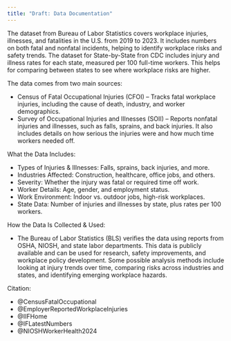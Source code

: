 ```yaml
---
title: "Draft: Data Documentation"
---
```

The dataset from Bureau of Labor Statistics covers workplace injuries, illnesses, and fatalities in the U.S. from 2019 to 2023. It includes numbers on both fatal and nonfatal incidents, helping to identify workplace risks and safety trends. The dataset for State-by-State fron CDC includes injury and illness rates for each state, measured per 100 full-time workers. This helps for comparing between states to see where workplace risks are higher.

The data comes from two main sources:

 - Census of Fatal Occupational Injuries (CFOI) – Tracks fatal workplace injuries, including the cause of death, industry, and worker demographics.
 - Survey of Occupational Injuries and Illnesses (SOII) – Reports nonfatal injuries and illnesses, such as falls, sprains, and back injuries. It also includes details on how serious the injuries were and how much time workers needed off.
 
What the Data Includes: 

 - Types of Injuries & Illnesses: Falls, sprains, back injuries, and more.
 - Industries Affected:  Construction, healthcare, office jobs, and others.
 - Severity:  Whether the injury was fatal or required time off work.
 - Worker Details:  Age, gender, and employment status.
 - Work Environment: Indoor vs. outdoor jobs, high-risk workplaces.
 - State Data: Number of injuries and illnesses by state, plus rates per 100 workers.
 

How the Data Is Collected & Used:

 - The Bureau of Labor Statistics (BLS) verifies the data using reports from OSHA, NIOSH, and state labor departments. This data is publicly available and can be used for research, safety improvements, and workplace policy development. Some possible analysis methods include looking at injury trends over time, comparing risks across industries and states, and identifying emerging workplace hazards.


Citation:

 - @CensusFatalOccupational
 - @EmployerReportedWorkplaceInjuries 
 - @IIFHome
 - @IFLatestNumbers
 - @NIOSHWorkerHealth2024
